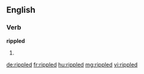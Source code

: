 ==English==

===Verb===
'''rippled'''

# {{past of|ripple}}

[[de:rippled]]
[[fr:rippled]]
[[hu:rippled]]
[[mg:rippled]]
[[vi:rippled]]